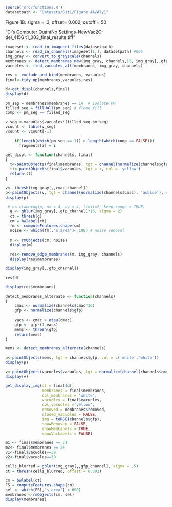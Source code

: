 
```r
source('src/functions.R')
datasetpath <- "Datasets/Git1/Figure 4A/Aly1"
```
Figure 1B: sigma = .3, offset= 0.002, cutoff = 50

"C:\Users\Sarah's Computer\Desktop\Git1 Quant\Sarah\Results No Settings-NewVac\Figure 2C\Images\aly2-del_415Git1_003_final_results.tiff"

```r
imageset <- read_in_imageset_files(datasetpath)
channels <- read_in_channels(imageset[1,], datasetpath) #006
img_gray <- convert_to_grayscale(channels)
membranes <- detect_membranes_new(img_gray, channels,16, img_gray[,,gfp_channel],1000)
vacuoles <- find_vacuoles_alt(membranes, img_gray, channels)
```

```r
res <- exclude_and_bind(membranes, vacuoles)
final<-tidy_up(membranes,vacuoles,res)
```



```r
d<-get_displ(channels,final)
display(d)
```




```r
pm_seg = membranes$membranes == 14  # isolate PM
filled_seg = fillHull(pm_seg) # flood fill
comp <- pm_seg == filled_seg

v_seg <-vacuoles$vacuoles*(filled_seg-pm_seg)
vcount <- table(v_seg)
vcount <- vcount[-1] 
```




```r
    if(length(which(pm_seg == 1)) > length(which(comp == FALSE)))
      fragments[i] = i
```






```r
get_displ <- function(channels, final)
{
  t<-paintObjects(final$membranes, tgt = channel(normalize(channels$gfp), 'asgreen'), col = c('white','white'))
  tt<-paintObjects(final$vacuoles, tgt = t, col = 'yellow')
  return(tt)
}
```



```r
v<- thresh(img_gray[,,cmac_channel])
p<-paintObjects(v, tgt = channel(normalize(channels$cmac), 'asblue'), col = 'white')
display(p)
```









```r
 # c<-clahe(ngfp, nx = 4, ny = 4, limit=2, keep.range = TRUE)
  g <- gblur(img_gray[,,gfp_channel]*16, sigma = 2)
  ct = thresh(g)
  cm = bwlabel(ct)
  fm <- computeFeatures.shape(cm)
  noise <- which(fm[,"s.area"]< 100) # noise removal
  
  m <- rmObjects(cm, noise)
  display(m)
  
  res<-remove_edge_membranes(m, img_gray, channels)
  display(res$membranes)
```

```r
display(img_gray[,,gfp_channel])
```

```r
res$df
```



```r
display(res$membranes)
```

```r
detect_membranes_alternate <- function(channels)
{
    cmac <- normalize(channels$cmac*16)
    gfp <- normalize(channels$gfp)
    
    vacs <- cmac > otsu(cmac)
    gfp <- gfp*(1-vacs)
    mems <- thresh(gfp)
    return(mems)
}

```

```r
mems <- detect_membranes_alternate(channels)
```


```r
p<-paintObjects(mems, tgt = channels$gfp, col = c('white','white'))
display(p)
```




```r
v<-paintObjects(vacuoles$vacuoles, tgt = normalize(channel(channels$cmac, 'asblue')), col = 'yellow')
display(v)
```




```r
get_display_img(df = final$df,
                membranes = final$membranes, 
                col_membranes = 'white', 
                vacuoles = final$vacuoles, 
                col_vacuoles ='yellow', 
                removed = membranes$removed,
                closed_vacuoles = FALSE, 
                img = toRGB(channels$gfp), 
                showRemoved = FALSE, 
                showMemLabels = TRUE, 
                showVacLabels = FALSE)
```


```r
m1 <- final$membranes == 31
m2<- final$membranes == 24
v1<-final$vacuoles==38
v2<-final$vacuoles==30
```







```r
cells_blurred = gblur(img_gray[,,gfp_channel], sigma = .5)
ct = thresh(cells_blurred, offset = 0.002)

cm = bwlabel(ct)
FS = computeFeatures.shape(cm)
sel <- which(FS[,"s.area"] < 600)
membranes <-rmObjects(cm, sel)
display(membranes)
```















